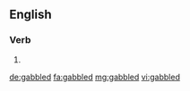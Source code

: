 ==English==

===Verb===
{{head|en|verb form}}

# {{en-past of|gabble}}

[[de:gabbled]]
[[fa:gabbled]]
[[mg:gabbled]]
[[vi:gabbled]]